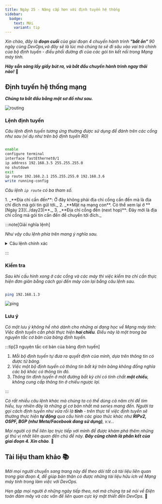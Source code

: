 ```yaml
---
title: Ngày 25 - Nâng cấp hơn với định tuyến hệ thống
sidebar:
  badge:
    text: Mới
    variant: tip  
---
```



_Xin chào, đây là **đoạn cuối** của giai đoạn 4 chuyến hành trình **"bất ổn"** 90 ngày cùng 
DevOps,và đây sẽ là lúc mà chúng ta sẽ đi sâu vào vai trò chính của bộ định tuyến - điều 
phối đường đi của các gói tin kết nối trong Mạng máy tính._

**_Hãy sẵn sàng lấy giấy bút ra, và bắt đầu chuyến hành trình ngay thôi nào!_** 🚕

## Định tuyến hệ thống mạng

**_Chúng ta bắt đầu bằng một sơ đồ như sau._**

![routing](../../../../assets/network/routing.png)

### Lệnh định tuyến

_Câu lệnh định tuyến tương ứng thường được sử dụng để đánh trên các cổng như sau (ví dụ như 
trên bộ định tuyến R0)_

```bash title="Configuring routing..."

enable
configure terminal
interface fastEthernet0/1
ip address 192.168.3.5 255.255.255.0
no shutdown 
exit
ip route 192.168.2.1 255.255.255.0 192.168.3.6 
write running-config

```

_Câu lệnh ```ip route``` có ba tham số._

<Steps>
1. _**Địa chỉ cần đến**: Ở đây không phải địa chỉ cổng cần đến mà là địa chỉ đích mà gói tin 
gửi tới._
2. _**Mặt nạ mạng con**. Có thể xem lại ở **[Ngày 23](../day23)**._
3. _**Địa chỉ cổng đến (next hop)**: Đây mới là địa chỉ cổng mà gói tin cần đến để chuyển
tới đích._
</Steps>

:::note[Giải nghĩa lệnh]

_Như vậy câu lệnh phía trên mang ý nghĩa sau._ 

<details>

<summary>Câu lệnh chính xác</summary>

_Hãy điều hướng các gói tin đến địa chỉ **192.168.2.1**, mặt nạ là **255.255.255.0** 
thông qua cổng có địa chỉ **192.168.3.6** ở bộ định tuyến liền kề._

</details>

:::

### Kiểm tra

_Sau khi cấu hình xong ở các cổng và các máy thì việc kiểm tra chỉ cần thực hiện đơn giản bằng
cách gọi đến máy còn lại bằng câu lệnh sau._

```bash title="Pinging..."

ping 192.168.1.3

```

![ping](../../../../assets/network/ping.png)

### Lưu ý

_Có một lưu ý không hề nhỏ dành cho những ai đang học về Mạng máy tính: Việc định tuyến
cần phải thực hiện **hai chiều**. Điều này là một trong ba nguyên tắc cơ bản của bảng định tuyến._

:::tip[3 nguyên tắc cơ bản của bảng định tuyến]

<Steps>

1. _Mỗi bộ định tuyến tự đưa ra quyết định của mình, dựa trên thông tin có được từ bảng._
2. _Việc một bộ định tuyến có thông tin bất kỳ trên bảng không đồng nghĩa các bộ khác có thông
tin đó._
3. _Thông tin định tuyến ở một đường bất kỳ chỉ có tính chất **một chiều**, không cung cấp 
thông tin ở chiều ngược lại._

</Steps>

:::

_Có rất nhiều câu lệnh khác mà chúng ta có thể dùng cả năm chỉ để tìm hiểu, tuy nhiên đây là
những gì cơ bản nhất mà series mang đến. Người ta gọi cách định tuyến như vừa rồi là **tĩnh** - 
trên thực tế việc định tuyến sẽ thường thực hiện **tự động** qua cấu hình các giao thức khác
như **RIPv2, OSPF, BGP (như Meta/Facebook đang sử dụng)**, v.v..._

_Mọi người có thể liên lạc trực tiếp với mình để được khám phá thêm những gì thú vị nhất liên quan
đến chủ đề này. **Đây cũng chính là phần kết của giai đoạn 4. Xin chào**._ 👋

## Tài liệu tham khảo 📚

_Mời mọi người chuyển sang trang này để theo dõi tất cả tài liệu liên quan trong giai đoạn 4, 
để giúp bản thân có được những tài liệu hữu ích về Mạng máy tính trong làm việc với DevOps._

<LinkCard
  title="Ngày 25 - Tham khảo"
  href="../../../reference/network/day21"
/>

_Hẹn gặp mọi người ở những ngày tiếp theo, nơi mà chúng ta sẽ nói về Điện toán đám mây và các 
vấn đề liên quan cực kỳ mật thiết đến DevOps._ 🚀